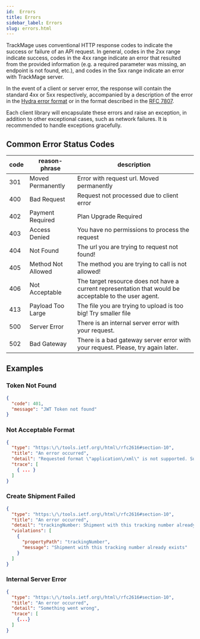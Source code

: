 ```yaml
---
id:  Errors
title: Errors
sidebar_label: Errors
slug: errors.html
---
```


<p>
    TrackMage uses conventional HTTP response codes to indicate the success or failure of an API request.
    In general, codes in the 2xx range indicate success, codes in the 4xx range indicate an error that resulted from
    the provided information (e.g. a required parameter was missing, an endpoint is not found, etc.),
    and codes in the 5xx range indicate an error with TrackMage server.
</p>
<p>
    In the event of a client or server error, the response will contain the standard 4xx or 5xx respectively,
    accompanied by a description of the error in the <a target="_blank"
        href="https://www.hydra-cg.com/spec/latest/core/#description-of-http-status-codes-and-errors"
        title="Hydra error format">Hydra error format</a> or in the format described in
    the <a href="https://tools.ietf.org/html/rfc7807" title="RFC 7807">RFC 7807</a>.
</p>
<p>
    Each client library will encapsulate these errors and raise an exception, in addition to other exceptional cases,
    such as network failures. It is recommended to handle exceptions gracefully.
</p>

## Common Error Status Codes

<table>
    <thead>
    <tr>
        <th>code</th>
        <th>reason-phrase</th>
        <th>description</th>
    </tr>
    </thead>
    <tbody>
    <tr>
        <td>301</td>
        <td>Moved Permanently</td>
        <td>Error with request url. Moved permanently</td>
    </tr>
    <tr>
        <td>400</td>
        <td>Bad Request</td>
        <td>Request not processed due to client error</td>
    </tr>
    <tr>
        <td>402</td>
        <td>Payment Required</td>
        <td>Plan Upgrade Required</td>
    </tr>
    <tr>
        <td>403</td>
        <td>Access Denied</td>
        <td>You have no permissions to process the request</td>
    </tr>
    <tr>
        <td>404</td>
        <td>Not Found</td>
        <td>The url you are trying to request not found!</td>
    </tr>
    <tr>
        <td>405</td>
        <td>Method Not Allowed</td>
        <td>The method you are trying to call is not allowed!</td>
    </tr>
    <tr>
        <td>406</td>
        <td>Not Acceptable</td>
        <td>The target resource does not have a current representation that would be acceptable to the user agent.</td>
    </tr>
    <tr>
        <td>413</td>
        <td>Payload Too Large</td>
        <td>The file you are trying to upload is too big! Try smaller file</td>
    </tr>
    <tr>
        <td>500</td>
        <td>Server Error</td>
        <td>There is an internal server error with your request.</td>
    </tr>
    <tr>
        <td>502</td>
        <td>Bad Gateway</td>
        <td>There is a bad gateway server error with your request. Please, try again later.</td>
    </tr>
    </tbody>
</table>

## Examples

### Token Not Found

```json
{
  "code": 401,
  "message": "JWT Token not found"
}
```

### Not Acceptable Format

```json
{
  "type": "https:\/\/tools.ietf.org\/html\/rfc2616#section-10",
  "title": "An error occurred",
  "detail": "Requested format \"application\/xml\" is not supported. Supported MIME types are \"application\/ld+json\", \"application\/json\", \"text\/csv\", \"text\/html\".",
  "trace": [
    { ... }
  ]
}
```

### Create Shipment Failed

```json
{
  "type": "https:\/\/tools.ietf.org\/html\/rfc2616#section-10",
  "title": "An error occurred",
  "detail": "trackingNumber: Shipment with this tracking number already exists",
  "violations": [
    {
      "propertyPath": "trackingNumber",
      "message": "Shipment with this tracking number already exists"
    }
  ]
}
```

### Internal Server Error

```json
{
  "type": "https:\/\/tools.ietf.org\/html\/rfc2616#section-10",
  "title": "An error occurred",
  "detail": "Something went wrong",
  "trace": [
    {...}
  ]
}
```
